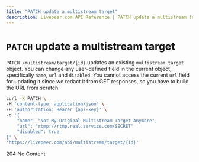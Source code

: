 ```yaml
---
title: "PATCH update a multistream target"
description: Livepeer.com API Reference | PATCH update a multistream target
---
```


# `PATCH` update a multistream target

`PATCH /multistream/target/{id}` updates an existing `multistream target`
object. You can change any user-defined field in the current object,
specifically `name`, `url` and `disabled`. You cannot access the current `url`
field for updating it since we redact it from GET responses, so you have to
build the URL from scratch.

```bash
curl -X PATCH \
-H 'content-type: application/json' \
-H 'authorization: Bearer {api-key}' \
-d '{
    "name": "Not My Original Multistream Target Anymore",
    "url": "rtmp://rtmp.real.service.com/SECRET"
    "disabled": true
}' \
'https://livepeer.com/api/multistream/target/{id}'
```

204 No Content
